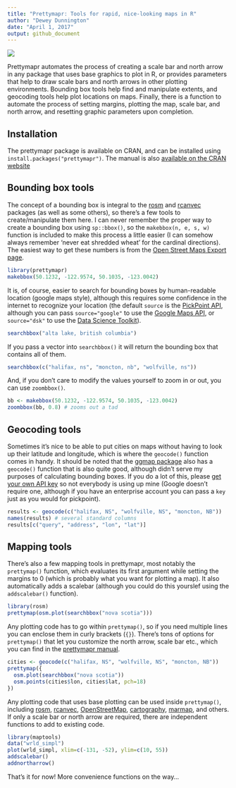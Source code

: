 ```yaml
---
title: "Prettymapr: Tools for rapid, nice-looking maps in R"
author: "Dewey Dunnington"
date: "April 1, 2017"
output: github_document
---
```


[![](http://cranlogs.r-pkg.org/badges/prettymapr)](https://cran.r-project.org/package=prettymapr)

Prettymapr automates the process of creating a scale bar and north arrow in any package that uses base graphics to plot in R, or provides parameters that help to draw scale bars and north arrows in other plotting environments. Bounding box tools help find and manipulate extents, and geocoding tools help plot locations on maps. Finally, there is a function to automate the process of setting margins, plotting the map, scale bar, and north arrow, and resetting graphic parameters upon completion.

## Installation

The prettymapr package is available on CRAN, and can be installed using `install.packages("prettymapr")`. The manual is also [available on the CRAN website](https://cran.r-project.org/web/packages/prettymapr/prettymapr.pdf)

## Bounding box tools

The concept of a bounding box is integral to the [rosm](https://cran.r-project.org/package=rosm) and [rcanvec](https://cran.r-project.org/package=rcanvec) packages (as well as some others), so there's a few tools to create/manipulate them here. I can never remember the proper way to create a bounding box using `sp::bbox()`, so the `makebbox(n, e, s, w)` function is included to make this process a little easier (I can somehow always remember 'never eat shredded wheat' for the cardinal directions). The easiest way to get these numbers is from the [Open Street Maps Export page](http://www.openstreetmap.org/export).

```r
library(prettymapr)
makebbox(50.1232, -122.9574, 50.1035, -123.0042)
```

It is, of course, easier to search for bounding boxes by human-readable location (google maps style), although this requires some confidence in the internet to recognize your location (the default `source` is the [PickPoint API](https://pickpoint.io/), although you can pass `source="google"` to use the [Google Maps API](https://developers.google.com/maps/), or `source="dsk"` to use the [Data Science Toolkit](http://www.datasciencetoolkit.org/)).

```r
searchbbox("alta lake, british columbia")
```

If you pass a vector into `searchbbox()` it will return the bounding box that contains all of them.

```r
searchbbox(c("halifax, ns", "moncton, nb", "wolfville, ns"))
```

And, if you don't care to modify the values yourself to zoom in or out, you can use `zoombbox()`.

```r
bb <- makebbox(50.1232, -122.9574, 50.1035, -123.0042)
zoombbox(bb, 0.8) # zooms out a tad
```

## Geocoding tools

Sometimes it's nice to be able to put cities on maps without having to look up their latitude and longitude, which is where the `geocode()` function comes in handy. It should be noted that the [ggmap package](https://cran.r-project.org/package=ggmap) also has a `geocode()` function that is also quite good, although didn't serve my purposes of calculating bounding boxes. If you do a lot of this, please [get your own API key](https://app.pickpoint.io/sign-up) so not everybody is using up mine (Google doesn't require one, although if you have an enterprise account you can pass a `key` just as you would for pickpoint).

```r
results <- geocode(c("halifax, NS", "wolfville, NS", "moncton, NB"))
names(results) # several standard columns
results[c("query", "address", "lon", "lat")]
```

## Mapping tools

There's also a few mapping tools in prettymapr, most notably the `prettymap()` function, which evaluates its first argument while setting the margins to 0 (which is probably what you want for plotting a map). It also automatically adds a scalebar (although you could do this yourslef using the `addscalebar()` function).

```r
library(rosm)
prettymap(osm.plot(searchbbox("nova scotia")))
```

Any plotting code has to go within `prettymap()`, so if you need multiple lines you can enclose them in curly brackets (`{}`). There's tons of options for `prettymap()` that let you customize the north arrow, scale bar etc., which you can find in the [prettymapr manual](https://cran.r-project.org/web/packages/prettymapr/prettymapr.pdf).

```r
cities <- geocode(c("halifax, NS", "wolfville, NS", "moncton, NB"))
prettymap({
  osm.plot(searchbbox("nova scotia"))
  osm.points(cities$lon, cities$lat, pch=18)
})
```

Any plotting code that uses base plotting can be used inside `prettymap()`, including [rosm](https://cran.r-project.org/package=rosm), [rcanvec](https://cran.r-project.org/package=rcanvec), [OpenStreetMap](https://cran.r-project.org/package=OpenStreetMap), [cartography](https://cran.r-project.org/package=cartography), [marmap](https://cran.r-project.org/package=marmap), and others. If only a scale bar or north arrow are required, there are independent functions to add to existing code.

```r
library(maptools)
data("wrld_simpl")
plot(wrld_simpl, xlim=c(-131, -52), ylim=c(10, 55))
addscalebar()
addnortharrow()
```

That's it for now! More convenience functions on the way...
